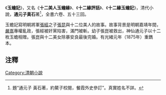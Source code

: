 《'''玉蟾記'''》，又名《'''十二美人玉蟾緣'''》、《'''十二緣評話'''》、《'''十二緣玉蟾記'''》，清代小說，'''通元子黃石'''著<ref>題“通元子 黃石著，約鰲子校閱，餐霞外史參訂”。真實姓名不詳。</ref>，全書六卷、五十三回。

玉蟾記寫明朝將軍[[張經|張經]]之子[[張昆|張昆]]與十二位美人的故事。故事背景是明朝嘉靖年間，[[嚴嵩|嚴嵩]]專權亂政，張經被奸黨陷害，滿門被斬。幼子張崑被救出，神仙通元子以十二枚玉蟾相赠。張崑與十二美女除暴安良最後完婚。有光緒元年（1875年）重鐫本。

==注釋==
{{wikisource}}
<references/>
[[Category:清朝小說|Category:清朝小說]]